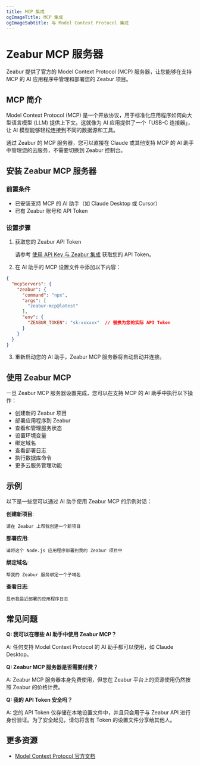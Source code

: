```yaml
---
title: MCP 集成
ogImageTitle: MCP 集成
ogImageSubtitle: 与 Model Context Protocol 集成
---
```


# Zeabur MCP 服务器

Zeabur 提供了官方的 Model Context Protocol (MCP) 服务器，让您能够在支持 MCP 的 AI 应用程序中管理和部署您的 Zeabur 项目。

## MCP 简介

Model Context Protocol (MCP) 是一个开放协议，用于标准化应用程序如何向大型语言模型 (LLM) 提供上下文。这就像为 AI 应用提供了一个「USB-C 连接器」，让 AI 模型能够轻松连接到不同的数据源和工具。

通过 Zeabur 的 MCP 服务器，您可以直接在 Claude 或其他支持 MCP 的 AI 助手中管理您的云服务，不需要切换到 Zeabur 控制台。

## 安装 Zeabur MCP 服务器

### 前置条件

- 已安装支持 MCP 的 AI 助手（如 Claude Desktop 或 Cursor）
- 已有 Zeabur 账号和 API Token

### 设置步骤

1. 获取您的 Zeabur API Token

   请参考 [使用 API Key 与 Zeabur 集成](./developer/use-api-key) 获取您的 API Token。

2. 在 AI 助手的 MCP 设置文件中添加以下内容：

```json
{
  "mcpServers": {
    "zeabur": {
      "command": "npx",
      "args": [
        "zeabur-mcp@latest"
      ],
      "env": {
        "ZEABUR_TOKEN": "sk-xxxxxx"  // 替换为您的实际 API Token
      }
    }
  }
}
```

3. 重新启动您的 AI 助手，Zeabur MCP 服务器将自动启动并连接。

## 使用 Zeabur MCP

一旦 Zeabur MCP 服务器设置完成，您可以在支持 MCP 的 AI 助手中执行以下操作：

- 创建新的 Zeabur 项目
- 部署应用程序到 Zeabur
- 查看和管理服务状态
- 设置环境变量
- 绑定域名
- 查看部署日志
- 执行数据库命令
- 更多云服务管理功能

## 示例

以下是一些您可以通过 AI 助手使用 Zeabur MCP 的示例对话：

**创建新项目**:
```
请在 Zeabur 上帮我创建一个新项目
```

**部署应用**:
```
请将这个 Node.js 应用程序部署到我的 Zeabur 项目中
```

**绑定域名**:
```
帮我的 Zeabur 服务绑定一个子域名
```

**查看日志**:
```
显示我最近部署的应用程序日志
```

## 常见问题

**Q: 我可以在哪些 AI 助手中使用 Zeabur MCP？**

A: 任何支持 Model Context Protocol 的 AI 助手都可以使用，如 Claude Desktop。

**Q: Zeabur MCP 服务器是否需要付费？**

A: Zeabur MCP 服务器本身免费使用，但您在 Zeabur 平台上的资源使用仍然按照 Zeabur 的价格计费。

**Q: 我的 API Token 安全吗？**

A: 您的 API Token 仅存储在本地设置文件中，并且只会用于与 Zeabur API 进行身份验证。为了安全起见，请勿将含有 Token 的设置文件分享给其他人。

## 更多资源

- [Model Context Protocol 官方文档](https://modelcontextprotocol.io/) 